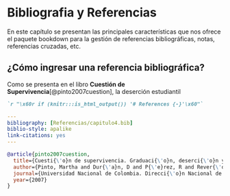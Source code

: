 # Bibliografia y Referencias

En este capítulo se presentan las principales características que nos ofrece el paquete bookdown para la gestión de referencias bibliográficas, notas, referencias cruzadas, etc.

## ¿Cómo ingresar una referencia bibliográfica?

Como se presenta en el libro **Cuestión de Supervivencia**[@pinto2007cuestion], la deserción estudiantil 

```markdown
`r "\x60r if (knitr:::is_html_output()) '# References {-}'\x60"`
```

```yaml
---
bibliography: [Referencias/capitulo4.bib]
biblio-style: apalike
link-citations: yes
---
```


```bibtex
@article{pinto2007cuestion,
  title={Cuesti{\'o}n de supervivencia. Graduaci{\'o}n, deserci{\'o}n y rezago en la Universidad Nacional de Colombia},
  author={Pinto, Martha and Dur{\'a}n, D and P{\'e}rez, R and Rever{\'o}n, C and Rodr{\'\i}guez, A},
  journal={Universidad Nacional de Colombia. Direcci{\'o}n Nacional de Bienestar Universitario, Bogot{\'a}},
  year={2007}
}
```




